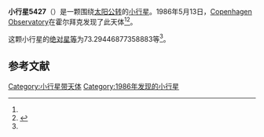 {{Infobox planet
| bgcolour = #FFFFC0
| name = 5427 Jensmartin
| symbol = 
| image = 
| caption = 
| discovery = yes
| discovery_ref = 
| discoverer = [[Copenhagen_Observatory|Copenhagen Observatory]]
| discovery_site = [[霍尔拜克|霍尔拜克]] 
| discovered = 1986年5月13日
| designations = yes
| mp_name = 
| named_after = [[延斯·馬丁·克努森_(天文學家)|延斯·馬丁·克努森]]
| alt_names = 1986 JQ/ 1989 QH1
| mp_category = [[主带内小行星|主带内小行星]]
| orbit_ref = <ref name="a">[http://ssd.jpl.nasa.gov/sbdb.cgi?sstr=5427 5427 Jensmartin] {{Wayback|url=http://ssd.jpl.nasa.gov/sbdb.cgi?sstr=5427 |date=20210903073055 }}，小行星數據庫瀏覽器（JPL Small-Body Database Browser）－[[美国国家航空航天局|美国国家航空航天局]]喷气推进实验室</ref>
| epoch = 2456400.5 (2013年4月18日更新)
| aphelion = {{convert|2.076039478064568|AU|km|3|abbr=on|lk=out}}
| perihelion = {{convert|1.787514115055213|AU|km|3|abbr=on}}
| semimajor = {{convert|1.931776796559891|AU|km|3|abbr=on}}
| eccentricity = 0.074678753
| period = 980.6947373 [[日|日]]<br />2.68[[儒略年|儒略年]]
| avg_speed = 
| inclination = 20.39421602379008
| asc_node = 219.8833944561099
| mean_anomaly = 
| arg_peri = 73.29446877358883
| satellites = 
| physical_characteristics = yes
| dimensions = 
| mass = 
| density = 
| surface_grav = 
| escape_velocity = 
| sidereal_day = 
| axial_tilt = 
| pole_ecliptic_lat = 
| pole_ecliptic_lon = 
| albedo = 
| temperatures= 
| temp_name1 = 
| mean_temp_1 = 
| max_temp_1 = 
| temp_name2 = 
| max_temp_2 = 
| spectral_type = 
| abs_magnitude = 73.29446877358883
}}

'''小行星5427'''（{{lang-en|5427 Jensmartin}}）是一颗围绕[[太阳|太阳]][[公转|公转]]的[[小行星|小行星]]。1986年5月13日，[[Copenhagen_Observatory|Copenhagen Observatory]]在霍尔拜克发现了此天体<ref name="a" /><ref>{{cite news|title=小行星列表|url=http://cfa-www.harvard.edu/iau/lists/NumberedMPs.txt|accessdate=2013-07-08|newspaper=哈佛大学|archive-date=2008-05-17|archive-url=https://web.archive.org/web/20080517010638/http://cfa-www.harvard.edu/iau/lists/NumberedMPs.txt|dead-url=no}}</ref>。

这颗小行星的[[绝对星等|绝对星等]]为73.29446877358883等<ref name="a" />。

==参考文献==
{{reflist}}
{{Minor Planet Number|[[小行星5426|小行星5426]]|[[小行星5428|小行星5428]]}}

{{小天体}}

[[Category:小行星带天体|Category:小行星带天体]]
[[Category:1986年发现的小行星|Category:1986年发现的小行星]]

{{asteroid-stub}}